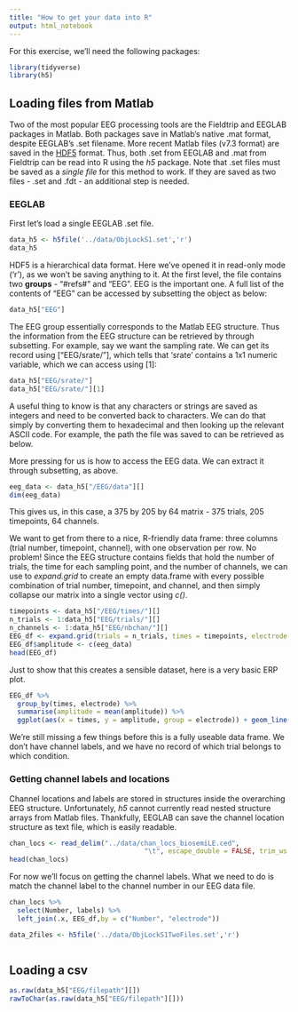 ```yaml
---
title: "How to get your data into R"
output: html_notebook
---
```


For this exercise, we'll need the following packages:

```r
library(tidyverse)
library(h5)
```

## Loading files from Matlab

Two of the most popular EEG processing tools are the Fieldtrip and EEGLAB packages in Matlab. Both packages save in Matlab's native .mat format, despite EEGLAB's .set filename. More recent Matlab files (v7.3 format) are saved in the [HDF5]("https://support.hdfgroup.org/HDF5/") format. Thus, both .set from EEGLAB and .mat from Fieldtrip can be read into R using the *h5* package. Note that .set files must be saved as a *single file* for this method to work. If they are saved as two files - .set and .fdt - an additional step is needed. 

### EEGLAB

First let's load a single EEGLAB .set file.

```r
data_h5 <- h5file('../data/ObjLockS1.set','r')
data_h5
```

HDF5 is a hierarchical data format. Here we've opened it in read-only mode ('r'), as we won't be saving anything to it. At the first level, the file contains two **groups** - "#refs#" and "EEG". EEG is the important one. A full list of the contents of "EEG" can be accessed by subsetting the object as below:

```r
data_h5["EEG"]
```

The EEG group essentially corresponds to the Matlab EEG structure. Thus the information from the EEG structure can be retrieved by through subsetting. For example, say we want the sampling rate. We can get its record using ["EEG/srate/"], which tells that 'srate' contains a 1x1 numeric variable, which we can access using [1]:

```r
data_h5["EEG/srate/"]
data_h5["EEG/srate/"][1]
```

A useful thing to know is that any characters or strings are saved as integers and need to be converted back to characters. We can do that simply by converting them to hexadecimal and then looking up the relevant ASCII code. For example, the path the file was saved to can be retrieved as below.

More pressing for us is how to access the EEG data. We can extract it through subsetting, as above.

```r
eeg_data <- data_h5["/EEG/data"][] 
dim(eeg_data)
```

This gives us, in this case, a 375 by 205 by 64 matrix - 375 trials, 205 timepoints, 64 channels.

We want to get from there to a nice, R-friendly data frame: three columns (trial number, timepoint, channel), with one observation per row. No problem! Since the EEG structure contains fields that hold the number of trials, the time for each sampling point, and the number of channels, we can use to *expand.grid* to create an empty data.frame with every possible combination of trial number, timepoint, and channel, and then simply collapse our matrix into a single vector using *c()*.

```r
timepoints <- data_h5["/EEG/times/"][]
n_trials <- 1:data_h5["EEG/trials/"][]
n_channels <- 1:data_h5["EEG/nbchan/"][]
EEG_df <- expand.grid(trials = n_trials, times = timepoints, electrode = n_channels)
EEG_df$amplitude <- c(eeg_data)
head(EEG_df)
```

Just to show that this creates a sensible dataset, here is a very basic ERP plot.

```r
EEG_df %>%
  group_by(times, electrode) %>%
  summarise(amplitude = mean(amplitude)) %>%
  ggplot(aes(x = times, y = amplitude, group = electrode)) + geom_line() + theme_bw()
```

We're still missing a few things before this is a fully useable data frame. We don't have channel labels, and we have no record of which trial belongs to which condition.

### Getting channel labels and locations

Channel locations and labels are stored in structures inside the overarching EEG structure. Unfortunately, *h5* cannot currently read nested structure arrays from Matlab files. Thankfully, EEGLAB can save the channel location structure as  text file, which is easily readable. 

```r
chan_locs <- read_delim("../data/chan_locs_biosemiLE.ced", 
                                  "\t", escape_double = FALSE, trim_ws = TRUE)
head(chan_locs)
```

For now we'll focus on getting the channel labels. What we need to do is match the channel label to the channel number in our EEG data file. 

```r

chan_locs %>%
  select(Number, labels) %>%
  left_join(.x, EEG_df,by = c("Number", "electrode"))

```

```r
data_2files <- h5file('../data/ObjLockS1TwoFiles.set','r')
```
```r

```

## Loading a csv




```r
as.raw(data_h5["EEG/filepath"][])
rawToChar(as.raw(data_h5["EEG/filepath"][]))
```